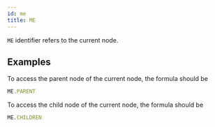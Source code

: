 ```yaml
---
id: me
title: ME
---
```

`ME` identifier refers to the current node.

## Examples
To access the parent node of the current node, the formula should be 
```javascript
ME.PARENT
```
To access the child node of the current node, the formula should be 
```javascript
ME.CHILDREN
```

